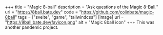 +++
title = "Magic 8-ball"
description = "Ask questions of the Magic 8-Ball."
url = "https://8ball.bate.dev"
code = "https://github.com/colinbate/magic-8ball"
tags = ["svelte", "game", "tailwindcss"]
[image]
url = "https://8ball.bate.dev/favicon.png"
alt = "Magic 8ball icon"
+++
This was another pandemic project.